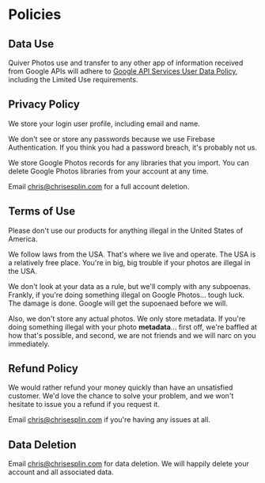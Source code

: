 

# Policies

## Data Use

 Quiver Photos use and transfer to any other app of information received from Google APIs will adhere to [Google API Services User Data Policy](https://developers.google.com/terms/api-services-user-data-policy#additional_requirements_for_specific_api_scopes), including the Limited Use requirements.

## Privacy Policy

We store your login user profile, including email and name. 

We don't see or store any passwords because we use Firebase Authentication. If you think you had a password breach, it's probably not us.

We store Google Photos records for any libraries that you import. You can delete Google Photos libraries from your account at any time.

Email chris@chrisesplin.com for a full account deletion.

## Terms of Use

Please don't use our products for anything illegal in the United States of America.

We follow laws from the USA. That's where we live and operate. The USA is a relatively free place. You're in big, big trouble if your photos are illegal in the USA.

We don't look at your data as a rule, but we'll comply with any subpoenas. Frankly, if you're doing something illegal on Google Photos... tough luck. The damage is done. Google will get the supoenaed before we will.

Also, we don't store any actual photos. We only store metadata. If you're doing something illegal with your photo **metadata**... first off, we're baffled at how that's possible, and second, we are not friends and we will narc on you immediately.


## Refund Policy

We would rather refund your money quickly than have an unsatisfied customer. We'd love the chance to solve your problem, and we won't hesitate to issue you a refund if you request it.

Email chris@chrisesplin.com if you're having any issues at all.

## Data Deletion

Email chris@chrisesplin.com for data deletion. We will happily delete your account and all associated data.